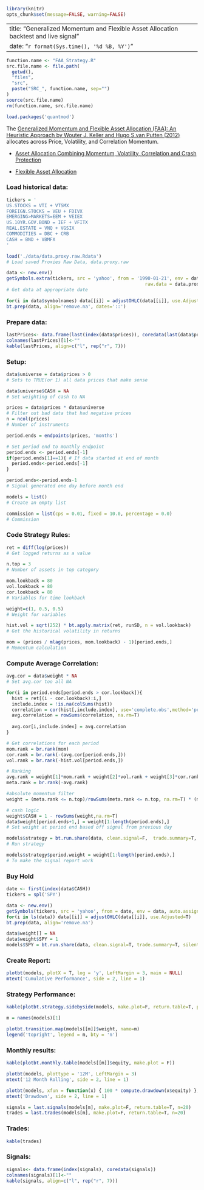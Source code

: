 ```r
library(knitr)
opts_chunk$set(message=FALSE, warning=FALSE)

```
---
title: "Generalized Momentum and Flexible Asset Allocation backtest and live signal"
date: "`r format(Sys.time(), '%d %B, %Y')`"
---
```r
function.name <- "FAA_Strategy.R"
src.file.name <- file.path(
  getwd(), 
  "files", 
  "src", 
  paste("SRC_", function.name, sep="")
)
source(src.file.name)
rm(function.name, src.file.name)

load.packages('quantmod')

```
The [Generalized Momentum and Flexible Asset Allocation (FAA): An Heuristic Approach by Wouter J. Keller and Hugo S.van Putten (2012)](http://papers.ssrn.com/sol3/papers.cfm?abstract_id=2193735) allocates across Price, Volatility, and Correlation Momentum.

* [Asset Allocation Combining Momentum, Volatility, Correlation and Crash Protection](http://www.cxoadvisory.com/subscription-options/?wlfrom=%2F22480%2Fvolatility-effects%2Fasset-allocation-combining-momentum-volatility-correlation-and-crash-protectio%2F)

* [Flexible Asset Allocation](http://blog.alphaarchitect.com/2013/01/03/flexible-asset-allocation/)

### Load historical data:

```r
tickers = '
US.STOCKS = VTI + VTSMX
FOREIGN.STOCKS = VEU + FDIVX
EMERGING>MARKETS=EEM + VEIEX
US.10YR.GOV.BOND = IEF + VFITX
REAL.ESTATE = VNQ + VGSIX
COMMODITIES = DBC + CRB
CASH = BND + VBMFX
'

load('./data/data.proxy.raw.Rdata')
# Load saved Proxies Raw Data, data.proxy.raw

data <- new.env()
getSymbols.extra(tickers, src = 'yahoo', from = '1990-01-21', env = data, 
                                                   raw.data = data.proxy.raw, auto.assign = T,  set.symbolnames = T)
# Get data at appropriate date

for(i in data$symbolnames) data[[i]] = adjustOHLC(data[[i]], use.Adjusted=T)
bt.prep(data, align='remove.na', dates='::')
```

### Prepare data:

```r
lastPrices<- data.frame(last(index(data$prices)), coredata(last(data$prices)))
colnames(lastPrices)[1]<-""
kable(lastPrices, align=c("l", rep("r", 7)))
```

### Setup:

```r
data$universe = data$prices > 0
# Sets to TRUE(or 1) all data prices that make sense

data$universe$CASH = NA 
# Set weighting of cash to NA

prices = data$prices * data$universe
# Filter out bad data that had negative prices
n = ncol(prices)
# Number of instruments

period.ends = endpoints(prices, 'months')

# Set period end to monthly endpoint
period.ends <- period.ends[-1]
if(period.ends[1]==1){ # If data started at end of month
  period.ends<-period.ends[-1]
}

period.ends<-period.ends-1
# Signal generated one day before month end

models = list()
# Create an empty list

commission = list(cps = 0.01, fixed = 10.0, percentage = 0.0)
# Commission
```

### Code Strategy Rules:

```r
ret = diff(log(prices))
# Get logged returns as a value

n.top = 3
# Number of assets in top category

mom.lookback = 80
vol.lookback = 80
cor.lookback = 80
# Variables for time lookback

weight=c(1, 0.5, 0.5)
# Weight for variables

hist.vol = sqrt(252) * bt.apply.matrix(ret, runSD, n = vol.lookback)
# Get the historical volatility in returns

mom = (prices / mlag(prices, mom.lookback) - 1)[period.ends,]
# Momentum calculation
```

### Compute Average Correlation:

```r
avg.cor = data$weight * NA
# Set avg.cor too all NA

for(i in period.ends[period.ends > cor.lookback]){
  hist = ret[(i - cor.lookback):i,]
  include.index = !is.na(colSums(hist))
  correlation = cor(hist[,include.index], use='complete.obs',method='pearson')
  avg.correlation = rowSums(correlation, na.rm=T)
  
  avg.cor[i,include.index] = avg.correlation
}

# Get correlations for each period
mom.rank = br.rank(mom)
cor.rank = br.rank(-(avg.cor[period.ends,]))
vol.rank = br.rank(-hist.vol[period.ends,])

# Ranking
avg.rank = weight[1]*mom.rank + weight[2]*vol.rank + weight[3]*cor.rank
meta.rank = br.rank(-avg.rank)

#absolute momentum filter 
weight = (meta.rank <= n.top)/rowSums(meta.rank <= n.top, na.rm=T) * (mom > 0)

# cash logic
weight$CASH = 1 - rowSums(weight,na.rm=T)
data$weight[period.ends+1,] = weight[1:length(period.ends),] 
# Set weight at period end based off signal from previous day

models$strategy = bt.run.share(data, clean.signal=F,  trade.summary=T, silent=T, commission=commission)
# Run strategy 

models$strategy$period.weight = weight[1:length(period.ends),] 
# To make the signal report work

```

### Buy Hold
```r
date <- first(index(data$CASH))
tickers = spl('SPY')

data <- new.env()
getSymbols(tickers, src = 'yahoo', from = date, env = data, auto.assign = T)
for(i in ls(data)) data[[i]] = adjustOHLC(data[[i]], use.Adjusted=T)
bt.prep(data, align='remove.na')

data$weight[] = NA
data$weight$SPY = 1
models$SPY = bt.run.share(data, clean.signal=T, trade.summary=T, silent=T, commission=commission, do.lag=-1)

```

### Create Report:

```r
plotbt(models, plotX = T, log = 'y', LeftMargin = 3, main = NULL)        
mtext('Cumulative Performance', side = 2, line = 1)
```

### Strategy Performance:

```r
kable(plotbt.strategy.sidebyside(models, make.plot=F, return.table=T, perfromance.fn = engineering.returns.kpi))

m = names(models)[1]

plotbt.transition.map(models[[m]]$weight, name=m)
legend('topright', legend = m, bty = 'n')
```

### Monthly results:

```r
kable(plotbt.monthly.table(models[[m]]$equity, make.plot = F))

plotbt(models, plottype = '12M', LeftMargin = 3)        
mtext('12 Month Rolling', side = 2, line = 1)

plotbt(models, xfun = function(x) { 100 * compute.drawdown(x$equity) }, LeftMargin = 3)
mtext('Drawdown', side = 2, line = 1)

signals = last.signals(models[m], make.plot=F, return.table=T, n=20)
trades = last.trades(models[m], make.plot=F, return.table=T, n=20)
```

### Trades:
```r

kable(trades)
```

### Signals:

```r
signals<- data.frame(index(signals), coredata(signals))
colnames(signals)[1]<-""
kable(signals, align=c("l", rep("r", 7)))
```